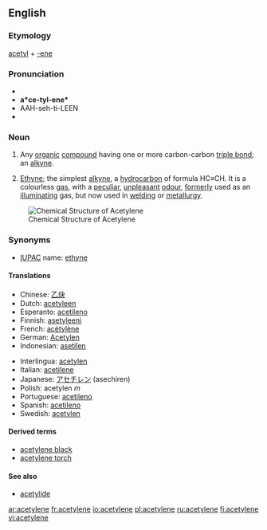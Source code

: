 {{see|acétylène}}
==English==

===Etymology===
[[acetyl]] + [[-ene]]

===Pronunciation===
*{{IPA|/ə ˈsɛt əl ˌin/}}
*'''a*ce-tyl-ene*'''
*AAH-seh-ti-LEEN
*{{audio|en-us-acetylene.ogg|Audio (US)}}


===Noun===
{{en-noun|s|-}}

#{{organic chemistry}} Any [[organic]] [[compound]] having one or more carbon-carbon [[triple bond]]; an [[alkyne]].
#{{organic compound}} [[ethyne|Ethyne]]; the simplest [[alkyne]], a [[hydrocarbon]] of formula HC≡CH. It is a colourless [[gas]], with a [[peculiar]], [[unpleasant]] [[odour]], [[formerly]] used as an [[illuminating]] gas, but now used in [[welding]] or [[metallurgy]].

[[Image:Ethyne.png|frame|right|Chemical Structure of Acetylene]]

===Synonyms===
*[[IUPAC]] name: [[ethyne]]

====Translations====
{{trans-top|acetylene}}
*Chinese: [[乙炔]]
*Dutch: [[acetyleen]] {{n}}
*Esperanto: [[acetileno]]
*Finnish: [[asetyleeni]]
*French: [[acétylène]] 
*German: [[Acetylen]] {{n}}
*Indonesian: [[asetilen]] 
{{trans-mid}}
*Interlingua: [[acetylen]] 
*Italian: [[acetilene]] 
*Japanese: [[アセチレン]] (asechiren)
*Polish: acetylen ''m''
*Portuguese: [[acetileno]] 
*Spanish: [[acetileno]] {{m}}
*Swedish: [[acetylen]] {{n}}
{{trans-bottom}}

====Derived terms====
*[[acetylene black]]
*[[acetylene torch]]

====See also====
*[[acetylide]]

[[ar:acetylene]]
[[fr:acetylene]]
[[io:acetylene]]
[[pl:acetylene]]
[[ru:acetylene]]
[[fi:acetylene]]
[[vi:acetylene]]